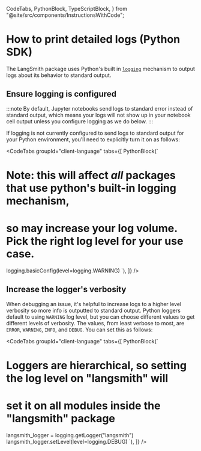   CodeTabs,
  PythonBlock,
  TypeScriptBlock,
} from "@site/src/components/InstructionsWithCode";

# How to print detailed logs (Python SDK)

The LangSmith package uses Python's built in [`logging`](https://docs.python.org/3/library/logging.html) mechanism to output logs
about its behavior to standard output.

## Ensure logging is configured

:::note
By default, Jupyter notebooks send logs to standard error instead of standard output, which means your
logs will not show up in your notebook cell output unless you configure logging as we do below.
:::

If logging is not currently configured to send logs to standard output for your Python environment, you'll need to explicitly turn it on as follows:

<CodeTabs
  groupId="client-language"
  tabs={[
    PythonBlock(`
# Note: this will affect _all_ packages that use python's built-in logging mechanism, 
#       so may increase your log volume. Pick the right log level for your use case.
logging.basicConfig(level=logging.WARNING)
    `),
  ]}
/>

## Increase the logger's verbosity

When debugging an issue, it's helpful to increase logs to a higher level verbosity so more info is
outputted to standard output. Python loggers default to using `WARNING` log level, but you can choose
different values to get different levels of verbosity. The values, from least verbose to most, are `ERROR`,
`WARNING`, `INFO`, and `DEBUG`. You can set this as follows:

<CodeTabs
  groupId="client-language"
  tabs={[
    PythonBlock(`
# Loggers are hierarchical, so setting the log level on "langsmith" will
# set it on all modules inside the "langsmith" package
langsmith_logger = logging.getLogger("langsmith")
langsmith_logger.setLevel(level=logging.DEBUG)
`),
  ]}
/>
